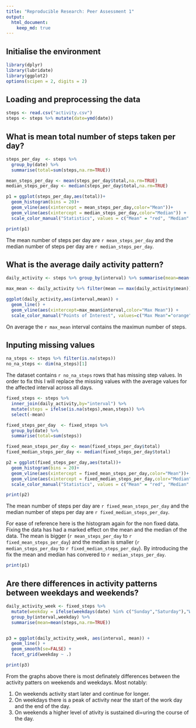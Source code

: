 ```yaml
---
title: "Reproducible Research: Peer Assessment 1"
output: 
  html_document:
    keep_md: true
---
```


## Initialise the environment
```r
library(dplyr)
library(lubridate)
library(ggplot2)
options(scipen = 2, digits = 2)
```

## Loading and preprocessing the data
```r
steps <- read.csv("activity.csv")
steps <- steps %>% mutate(date=ymd(date))
```

## What is mean total number of steps taken per day?
```r
steps_per_day  <- steps %>% 
  group_by(date) %>% 
  summarise(total=sum(steps,na.rm=TRUE))

mean_steps_per_day <- mean(steps_per_day$total,na.rm=TRUE)
median_steps_per_day <- median(steps_per_day$total,na.rm=TRUE)

p1 = ggplot(steps_per_day,aes(total))+
  geom_histogram(bins = 20)+
  geom_vline(aes(xintercept = mean_steps_per_day,color="Mean"))+
  geom_vline(aes(xintercept = median_steps_per_day,color="Median")) +
  scale_color_manual("Statistics", values = c("Mean" = "red", "Median" = "green"))

print(p1)
```

The mean number of steps per day are ```r mean_steps_per_day``` and the median number of steps per day are ```r median_steps_per_day```.


## What is the average daily activity pattern?
```r
daily_activity <- steps %>% group_by(interval) %>% summarise(mean=mean(steps,na.rm=TRUE))

max_mean <- daily_activity %>% filter(mean == max(daily_activity$mean))

ggplot(daily_activity,aes(interval,mean)) + 
  geom_line() +
  geom_vline(aes(xintercept=max_mean$interval,color="Max Mean")) +
  scale_color_manual("Points of Interest", values=c("Max Mean"="orange"))

```

On average the ```r max_mean``` interval contains the maximun number of steps. 


## Inputing missing values
```r
na_steps <- steps %>% filter(is.na(steps))
no_na_steps <- dim(na_steps)[1]
```

The dataset contains ```r no_na_steps``` rows that has missing step values. In order to fix this I will replace the missing values with the average values for the affected interval across all days.

```r
fixed_steps <- steps %>% 
  inner_join(daily_activity,by="interval") %>% 
  mutate(steps = ifelse(is.na(steps),mean,steps)) %>% 
  select(-mean)

fixed_steps_per_day  <- fixed_steps %>% 
  group_by(date) %>% 
  summarise(total=sum(steps))

fixed_mean_steps_per_day <- mean(fixed_steps_per_day$total)
fixed_median_steps_per_day <- median(fixed_steps_per_day$total)

p2 = ggplot(fixed_steps_per_day,aes(total))+
  geom_histogram(bins = 20)+
  geom_vline(aes(xintercept = fixed_mean_steps_per_day,color="Mean"))+
  geom_vline(aes(xintercept = fixed_median_steps_per_day,color="Median")) +
  scale_color_manual("Statistics", values = c("Mean" = "red", "Median" = "green"))

print(p2)
```

The mean number of steps per day are ```r fixed_mean_steps_per_day``` and the median number of steps per day are ```r fixed_median_steps_per_day```.

For ease of reference here is the histogram again for the non fixed data. Fixing the data has had a marked effect on the mean and the median of the data. The mean is bigger (```r mean_steps_per_day``` to ```r fixed_mean_steps_per_day```) and the median is smaller (```r median_steps_per_day``` to ```r fixed_median_steps_per_day```). By introducing the fix the mean and median has convered to ```r median_steps_per_day```.

```r
print(p1)
```


## Are there differences in activity patterns between weekdays and weekends?
```r
daily_activity_week <- fixed_steps %>% 
  mutate(weekday = ifelse(weekdays(date) %in% c("Sunday","Saturday"),"Weekend","Weekday")) %>%
  group_by(interval,weekday) %>% 
  summarise(mean=mean(steps,na.rm=TRUE)) 


p3 = ggplot(daily_activity_week, aes(interval, mean)) +
  geom_line() +
  geom_smooth(se=FALSE) +
  facet_grid(weekday ~ .)

print(p3)
```

From the graphs above there is most definately differences between the activity patters on weekends and weekdays. Most notably:

1. On weekends activity start later and continue for longer.
2. On weekdays there is a peak of activity near the start of the work day and the end of the day.
3. On weekends a higher level of ativity is sustained di=uring the course of the day.



